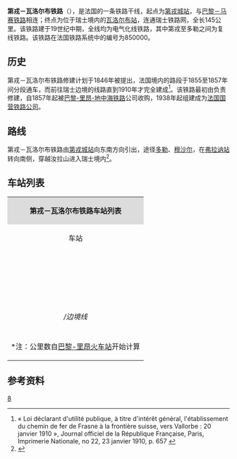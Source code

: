 {{Infobox rail system-route
|collapsed=no
|box_width=
|rail_name=第戎－瓦洛尔布铁路<br>{{lang|fr|Ligne de Dijon-Ville à Vallorbe}}
|banner_color=
|sec_banner_color=
|logo_filename=
|image_width=
|logo_bgcolor=
|logo_note=
|image =Ligne Dijon - Vallorbe.svg
|imagesize=
|caption=第戎－瓦洛尔布铁路路线图
|system_map=
|mapimage_width=
|map_bgcolor=
|locale={{FRA}}、{{SUI}}
|service_type=客货共用、干线铁路
|start=[[第戎城站|第戎城站]]、[[瓦洛尔布站|瓦洛尔布站]]
|begin_operation=1857年至1910年
|end_operation=
|operation_note=
|system_length=
|length_in_operation=145km
|total_length=
|status=使用中
|line_title=线路
|lines=[[复线铁路|复线铁路]]（第戎至多勒段）<br>[[单线铁路|单线铁路]]（多勒至瓦洛尔布段）
|stations=
|route_title=线路
|main_route=
|secondary_route=
|branch_route=
|standard=
|main_stations=[[第戎城站|第戎城站]]、[[多勒城站|多勒城站]]、[[弗拉讷站|弗拉讷站]]、[[瓦洛尔布站|瓦洛尔布站]]
|ridership=
|fleet_size=
|max_speed= 
|track_gauge={{standard gauge}}
|distance_between_mainlines=
|min_radius=
|max_grade=
|block_signal=自动闭塞
|electrified=1500v
|depot=
|operator={{法国交通数据|sncf}}
|franchise=
|hq=
|key_person=
|website=
|route_map=
}}

'''第戎－瓦洛尔布铁路'''（{{lang-fr|Ligne de Dijon-Ville à Vallorbe}}），是法国的一条铁路干线，起点为[[第戎城站|第戎城站]]，与[[巴黎－马赛铁路|巴黎－马赛铁路]]相连；终点为位于瑞士境内的[[瓦洛尔布站|瓦洛尔布站]]，连通瑞士铁路网，全长145公里。该铁路建于19世纪中期，全线均为电气化线铁路，其中第戎至多勒之间为复线铁路。该铁路在法国铁路系统中的编号为850000。

==历史==

第戎－瓦洛尔布铁路修建计划于1846年被提出，法国境内的路段于1855至1857年间分段通车，而前往瑞士边境的线路直到1910年才完全建成<ref>« Loi déclarant d'utilité publique, à titre d'intérêt général, l'établissement du chemin de fer de Frasne à la frontière suisse, vers Vallorbe : 20 janvier 1910 », Journal officiel de la République Française, Paris, Imprimerie Nationale, no 22, 23 janvier 1910, p. 657 {{fr}}</ref>。该铁路最初由{{link-fr|巴黎-里昂铁路公司|Compagnie du chemin de fer de Paris à Lyon}}负责修建，自1857年起被[[巴黎-里昂-地中海铁路|巴黎-里昂-地中海铁路]]公司收购，1938年起组建成为[[法国国营铁路公司|法国国营铁路公司]]。

==路线==
{{Main|{{link-fr|第戎－瓦洛尔布铁路路线图|Schéma de la ligne de Dijon-Ville à Vallorbe (frontière)}}}}
第戎－瓦洛尔布铁路由[[第戎城站|第戎城站]]向东南方向引出，途径[[多勒|多勒]]、[[穆沙尔|穆沙尔]]，在[[弗拉讷站|弗拉讷站]]转向南侧，穿越汝拉山进入瑞士境内<ref name="geo">{{Cite web|url=https://www.geoportail.gouv.fr/carte|title=Carte|accessdate=2021-01-18|author=Géoportail|language=fr|publisher=Géoportail|archive-url=https://web.archive.org/web/20170129154129/https://www.geoportail.gouv.fr/carte/|archive-date=2017-01-29|dead-url=yes}}</ref>。

==车站列表==

{| class="wikitable mw-collapsible " style="margin:1em auto 1em auto; font-size:smaller"
|colspan="5" align="center" style="background:#DCDCDC"|'''第戎－瓦洛尔布铁路车站列表'''
|-
!align="center" |车站
!align="center" |公里数*
!align="center" |交汇路线
!align="center" |本线停靠车种
!align="center" |可换乘交通
|-
|align="center"|{{Arret|Dijon-Ville|[[第戎城站|第戎城站]]}}
|314.208
|[[巴黎－马赛铁路|巴黎－马赛铁路]]<small>（[[巴黎-里昂火车站|巴黎]]方向）</small>↑<br>[[巴黎－马赛铁路|巴黎－马赛铁路]]<small>（[[马赛圣夏勒站|马赛]]方向）</small>↙<br>[[第戎－蒂耶河畔伊斯铁路|第戎－蒂耶河畔伊斯铁路]]<small>（[[蒂耶河畔伊斯站|蒂耶河畔伊斯]]方向）</small>↘
|align="center"|{{法国交通数据|tgv}}<br>{{法国交通数据|ter|ouigo}}<br>[[Lyria|Lyria]]<br>{{法国交通数据|ter|bcf}}<br>{{法国交通数据|ter|ara}}<br>{{法国交通数据|ter|ges}}
|{{法国交通数据/城市公共交通|第戎}}<br>{{法国交通数据|car|21}}<br>{{法国交通数据|ouibus}}
|-
|align="center"|<s>{{Arret|Neuilly-lès-Dijon|[[讷伊莱第戎站|第戎附近讷伊站]]}}</s>
|323.243
|
|align="center"|
|{{法国交通数据|car|21}}
|-
|align="center"|{{Arret|Genlis|[[让利斯站|让利斯站]]}}
|332.800
|
|align="center"|{{法国交通数据|ter|bcf}}
|{{法国交通数据|car|21}}
|-
|align="center"|{{Arret|Collonges (Côte-d'Or)|[[科隆日站_(科多尔省)|科隆日站 (科多尔省)]]}}
|336.906
|联络线，前往[[法国高速铁路莱茵河－罗讷河线|莱茵-罗讷高速铁路]]↘
|align="center"|{{法国交通数据|ter|bcf}}
|
|-
|align="center"|{{Arret|Auxonne|[[欧索讷站|欧索讷站]]}}
|346.077
|
|align="center"|{{法国交通数据|ter|bcf}}
|
|-
|align="center"|{{Arret|Dole-Ville|[[多勒城站|多勒城站]]}}
|360.535
|[[多勒－贝尔福铁路|多勒－贝尔福铁路]]↘
|align="center"|{{法国交通数据|tgv}}<br>[[Lyria|Lyria]]<br>{{法国交通数据|ter|bcf}}
|{{法国交通数据|car|39}}<br>{{法国交通数据/城市公共交通|多勒}}
|-
|align="center"|{{Arret|Montbarrey|[[蒙巴雷站|蒙巴雷站]]}}
|374.930
|
|align="center"|{{法国交通数据|ter|bcf}}
|
|-
|align="center"|{{Arret|Arc-et-Senans|[[阿尔克和瑟南站|阿尔克和瑟南站]]}}
|385.873
|[[弗拉努瓦－阿尔克和瑟南铁路|弗拉努瓦－阿尔克和瑟南铁路]]↗
|align="center"|{{法国交通数据|ter|bcf}}
|
|-
|align="center"|{{Arret|Mouchard|[[穆沙尔站|穆沙尔站]]}}
|392.292
|[[穆沙尔－布雷斯地区布尔格铁路|穆沙尔－布雷斯地区布尔格铁路]]↙
|align="center"|{{法国交通数据|ter|bcf}}
|{{法国交通数据|car|39}}
|-
|align="center"|{{Arret|Andelot|[[昂德洛站|昂德洛站]]}}
|416.454
|[[山区昂德洛－拉克吕斯铁路|山区昂德洛－拉克吕斯铁路]]↖
|align="center"|{{法国交通数据|ter|bcf}}
|{{法国交通数据|car|39}}
|-
|align="center"|<s>{{Arret|Boujailles|[[布雅耶站|布雅耶站]]}}</s>
|429.222
|
|align="center"|
|
|-
|align="center"|{{Arret|Frasne|[[弗拉讷站|弗拉讷站]]}}
|437.151
|[[弗拉讷－韦里耶尔德茹铁路|弗拉讷－韦里耶尔德茹铁路]]↘
|align="center"|[[Lyria|Lyria]]<br>{{法国交通数据|ter|bcf}}<br>瑞士铁路
|{{法国交通数据|car|39}}
|-
|align="center"|{{Arret|Labergement-Sainte-Marie|[[拉贝尔日蒙圣玛丽站|拉贝尔日蒙圣玛丽站]]}}
|450.768
|
|align="center"|{{法国交通数据|ter|bcf}}
|{{法国交通数据|car|61}}
|-
|align="center"|{{Arret|Les Longevilles - Rochejean|[[莱隆日维尔-罗什让站|莱隆日维尔-罗什让站]]}}
|454.173
|
|align="center"|{{法国交通数据|ter|bcf}}
|
|-
|colspan=5 align=center|''{{FRA}}/{{SUI}}边境线''
|-
|align="center"|{{Arret|Vallorbes|[[瓦洛尔布站|瓦洛尔布站]]}}
|142.485
|{{link-fr|蓬塔利耶－瓦洛尔布铁路|Ligne de Pontarlier à Vallorbe (frontière)}}↗<br>{{link-fr|科索奈－瓦洛尔布铁路|Ligne Cossonay – Vallorbe}}↑
|align="center"|{{法国交通数据|ter|bfc}}<br>瑞士铁路
|
|-
|colspan=5|<nowiki>*</nowiki>注：公里数自[[巴黎-里昂火车站|巴黎-里昂火车站]]开始计算
|}

==参考资料==
{{Reflist}}
{{法国主要铁路线}}
[[Category:法國鐵路線|8]]